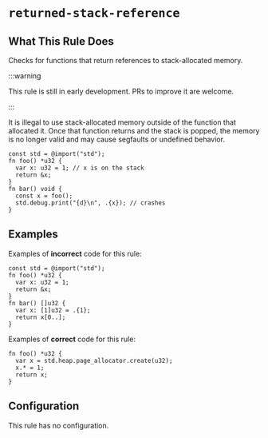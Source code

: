 # `returned-stack-reference`

<RuleBanner category="nursery" default="off"  />

## What This Rule Does
Checks for functions that return references to stack-allocated memory.

:::warning

This rule is still in early development. PRs to improve it are welcome.

:::

It is illegal to use stack-allocated memory outside of the function that
allocated it. Once that function returns and the stack is popped, the memory
is no longer valid and may cause segfaults or undefined behavior.

```zig
const std = @import("std");
fn foo() *u32 {
  var x: u32 = 1; // x is on the stack
  return &x;
}
fn bar() void {
  const x = foo();
  std.debug.print("{d}\n", .{x}); // crashes
}
```

## Examples

Examples of **incorrect** code for this rule:
```zig
const std = @import("std");
fn foo() *u32 {
  var x: u32 = 1;
  return &x;
}
fn bar() []u32 {
  var x: [1]u32 = .{1};
  return x[0..];
}
```

Examples of **correct** code for this rule:
```zig
fn foo() *u32 {
  var x = std.heap.page_allocator.create(u32);
  x.* = 1;
  return x;
}
```

## Configuration
This rule has no configuration.
